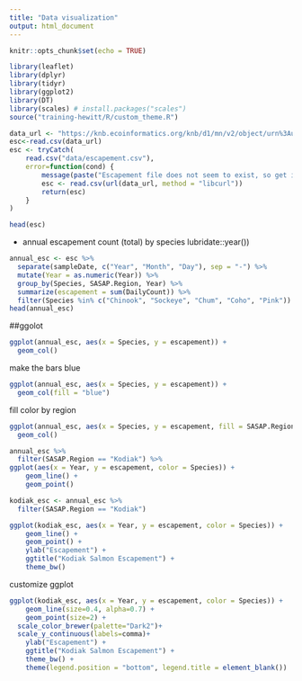 ```yaml
---
title: "Data visualization"
output: html_document
---
```


```r
knitr::opts_chunk$set(echo = TRUE)
```

```r
library(leaflet)
library(dplyr)
library(tidyr)
library(ggplot2)
library(DT)
library(scales) # install.packages("scales")
source("training-hewitt/R/custom_theme.R") 
```



```r
data_url <- "https://knb.ecoinformatics.org/knb/d1/mn/v2/object/urn%3Auuid%3Af119a05b-bbe7-4aea-93c6-85434dcb1c5e"
esc<-read.csv(data_url)
esc <- tryCatch(
    read.csv("data/escapement.csv"),
    error=function(cond) {
        message(paste("Escapement file does not seem to exist, so get it from the KNB."))
        esc <- read.csv(url(data_url, method = "libcurl"))
        return(esc)
    }
)

head(esc)

```

- annual escapement count (total) by species
lubridate::year())

```r
annual_esc <- esc %>% 
  separate(sampleDate, c("Year", "Month", "Day"), sep = "-") %>% 
  mutate(Year = as.numeric(Year)) %>% 
  group_by(Species, SASAP.Region, Year) %>% 
  summarize(escapement = sum(DailyCount)) %>% 
  filter(Species %in% c("Chinook", "Sockeye", "Chum", "Coho", "Pink"))
head(annual_esc)
```

##ggolot

```r
ggplot(annual_esc, aes(x = Species, y = escapement)) +
  geom_col()
```
make the bars blue
```r
ggplot(annual_esc, aes(x = Species, y = escapement)) +
  geom_col(fill = "blue")
```
fill color by region
```r
ggplot(annual_esc, aes(x = Species, y = escapement, fill = SASAP.Region)) +
  geom_col()
```

```r
annual_esc %>% 
  filter(SASAP.Region == "Kodiak") %>% 
ggplot(aes(x = Year, y = escapement, color = Species)) + 
    geom_line() +
    geom_point()
```

```r
kodiak_esc <- annual_esc %>% 
  filter(SASAP.Region == "Kodiak")
```

```r
ggplot(kodiak_esc, aes(x = Year, y = escapement, color = Species)) + 
    geom_line() +
    geom_point() +
    ylab("Escapement") +
    ggtitle("Kodiak Salmon Escapement") +
    theme_bw()
```
customize ggplot
```r
ggplot(kodiak_esc, aes(x = Year, y = escapement, color = Species)) + 
    geom_line(size=0.4, alpha=0.7) +
    geom_point(size=2) +
  scale_color_brewer(palette="Dark2")+
  scale_y_continuous(labels=comma)+
    ylab("Escapement") +
    ggtitle("Kodiak Salmon Escapement") +
    theme_bw() +
    theme(legend.position = "bottom", legend.title = element_blank())
```

